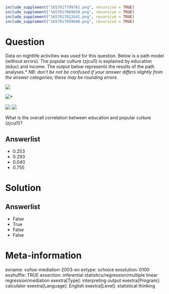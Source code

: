 ```r
include_supplement("1657817799761.png", recursive = TRUE)
include_supplement("1657817809039.png", recursive = TRUE)
include_supplement("1657817812641.png", recursive = TRUE)
include_supplement("1657817959608.png", recursive = TRUE)
```

Question
========
Data on nightlife activities was used for this question. Below is a path model (without errors). The popular culture (zjcul1) is explained by education (educ) and income. The output below represents the results of the path analyses.* *NB: don't be not be confused if your answer differs slightly from the answer categories; these may be rounding errors.*  
  
![](1657817799761.png)
  
![](1657817809039.png)*
  
![](1657817812641.png)
![](1657817959608.png)
  
What is the overall correlation between education and popular culture (zjcul1)?

Answerlist
----------
* 0.253
* 0.293
* 0.040
* 0.755

Solution
========

Answerlist
----------
* False
* True
* False
* False

Meta-information
================
exname: vufsw-mediation-2003-en
extype: schoice
exsolution: 0100
exshuffle: TRUE
exsection: inferential statistics/regression/multiple linear regression/mediation
exextra[Type]: interpreting output
exextra[Program]: calculator
exextra[Language]: English
exextra[Level]: statistical thinking


